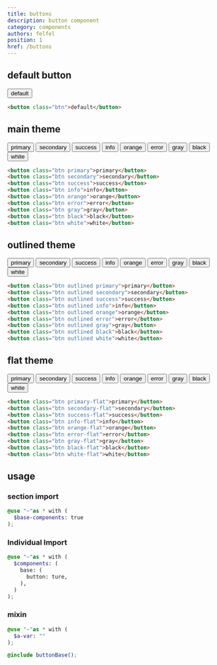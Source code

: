 ```yaml
---
title: buttons
description: button component
category: components
authors: felfel
position: 1
href: /buttons
---
```



## default button

<BrowserBlock>
  <button class="btn">default</button>
</BrowserBlock>

```html
<button class="btn">default</button>
```

## main theme

<BrowserBlock>
  <div class="row gap-4">
    <button className="btn primary">primary</button>
    <button className="btn secondary">secondary</button>
    <button className="btn success">success</button>
    <button className="btn info">info</button>
    <button className="btn orange">orange</button>
    <button className="btn error">error</button>
    <button className="btn gray">gray</button>
    <button className="btn black">black</button>
    <button className="btn white">white</button>
  </div>
</BrowserBlock>

```html
<button class="btn primary">primary</button>
<button class="btn secondary">secondary</button>
<button class="btn success">success</button>
<button class="btn info">info</button>
<button class="btn orange">orange</button>
<button class="btn error">error</button>
<button class="btn gray">gray</button>
<button class="btn black">black</button>
<button class="btn white">white</button>
```

## outlined theme

<BrowserBlock>
  <div class="row gap-4">
    <button className="btn outlined primary">primary</button>
    <button className="btn outlined secondary">secondary</button>
    <button className="btn outlined success">success</button>
    <button className="btn outlined info">info</button>
    <button className="btn outlined orange">orange</button>
    <button className="btn outlined error">error</button>
    <button className="btn outlined gray">gray</button>
    <button className="btn outlined black">black</button>
    <button className="btn outlined white">white</button>
  </div>
</BrowserBlock>

```html
<button class="btn outlined primary">primary</button>
<button class="btn outlined secondary">secondary</button>
<button class="btn outlined success">success</button>
<button class="btn outlined info">info</button>
<button class="btn outlined orange">orange</button>
<button class="btn outlined error">error</button>
<button class="btn outlined gray">gray</button>
<button class="btn outlined black">black</button>
<button class="btn outlined white">white</button>
```

## flat theme

<BrowserBlock>
  <div class="row gap-4">
    <button className="btn primary-flat">primary</button>
    <button className="btn secondary-flat">secondary</button>
    <button className="btn success-flat">success</button>
    <button className="btn info-flat">info</button>
    <button className="btn orange-flat">orange</button>
    <button className="btn error-flat">error</button>
    <button className="btn gray-flat">gray</button>
    <button className="btn black-flat">black</button>
    <button className="btn white-flat">white</button>
  </div>
</BrowserBlock>

```html
<button class="btn primary-flat">primary</button>
<button class="btn secondary-flat">secondary</button>
<button class="btn success-flat">success</button>
<button class="btn info-flat">info</button>
<button class="btn orange-flat">orange</button>
<button class="btn error-flat">error</button>
<button class="btn gray-flat">gray</button>
<button class="btn black-flat">black</button>
<button class="btn white-flat">white</button>
```

## usage

### section import

```scss
@use "~"as * with (
  $base-components: true
);
```

### Individual Import

```scss
@use "~"as * with (
  $components: (
    base: (
      button: ture,
    ),
  )
);
```

### mixin

```scss
@use "~"as * with (
  $a-var: ""
);

@include buttonBase();
```
